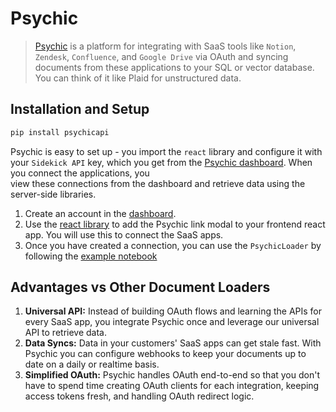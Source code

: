 # Psychic

>[Psychic](https://www.psychic.dev/) is a platform for integrating with SaaS tools like `Notion`, `Zendesk`, 
> `Confluence`, and `Google Drive` via OAuth and syncing documents from these applications to your SQL or vector
> database. You can think of it like Plaid for unstructured data. 

## Installation and Setup

```bash
pip install psychicapi
```

Psychic is easy to set up - you import the `react` library and configure it with your `Sidekick API` key, which you get 
from the [Psychic dashboard](https://dashboard.psychic.dev/). When you connect the applications, you  
view these connections from the dashboard and retrieve data using the server-side libraries.
 
1. Create an account in the [dashboard](https://dashboard.psychic.dev/).
2. Use the [react library](https://docs.psychic.dev/sidekick-link) to add the Psychic link modal to your frontend react app. You will use this to connect the SaaS apps.
3. Once you have created a connection, you can use the `PsychicLoader` by following the [example notebook](/docs/integrations/document_loaders/psychic.html)


## Advantages vs Other Document Loaders

1.	**Universal API:** Instead of building OAuth flows and learning the APIs for every SaaS app, you integrate Psychic once and leverage our universal API to retrieve data.
2.	**Data Syncs:** Data in your customers' SaaS apps can get stale fast. With Psychic you can configure webhooks to keep your documents up to date on a daily or realtime basis.
3.	**Simplified OAuth:** Psychic handles OAuth end-to-end so that you don't have to spend time creating OAuth clients for each integration, keeping access tokens fresh, and handling OAuth redirect logic.
